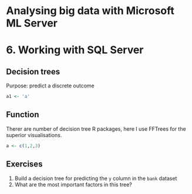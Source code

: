 # Analysing big data with Microsoft ML Server
# 6. Working with SQL Server

## Decision trees
Purpose: predict a discrete outcome


```r
a1 <- 'a'
```

## Function 
Therer are number of decision tree R packages, here I use FFTrees for the superior visualisations.

```r
a <- c(1,2,3)
```


## Exercises
1. Build a decision tree for predicting the `y` column in the `bank` dataset
2. What are the most important factors in this tree?
